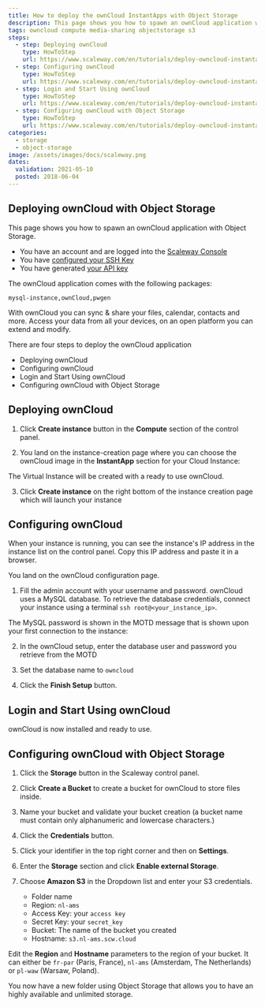 ```yaml
---
title: How to deploy the ownCloud InstantApps with Object Storage
description: This page shows you how to spawn an ownCloud application with Object Storage.
tags: owncloud compute media-sharing objectstorage s3
steps:
  - step: Deploying ownCloud
    type: HowToStep
    url: https://www.scaleway.com/en/tutorials/deploy-owncloud-instantapps-s3/#Deploying-ownCloud
  - step: Configuring ownCloud
    type: HowToStep
    url: https://www.scaleway.com/en/tutorials/deploy-owncloud-instantapps-s3/#Configuring-ownCloud
  - step: Login and Start Using ownCloud
    type: HowToStep
    url: https://www.scaleway.com/en/tutorials/deploy-owncloud-instantapps-s3/#Login-and-Start-Using-ownCloud
  - step: Configuring ownCloud with Object Storage
    type: HowToStep
    url: https://www.scaleway.com/en/tutorials/deploy-owncloud-instantapps-s3/#Configuring-ownCloud-with-Object-Storage
categories:
  - storage
  - object-storage
image: /assets/images/docs/scaleway.png
dates:
  validation: 2021-05-10
  posted: 2018-06-04
---
```


## Deploying ownCloud with Object Storage

This page shows you how to spawn an ownCloud application with Object Storage.

<Message type="requirement">

- You have an account and are logged into the [Scaleway Console](https://console.scaleway.com)
- You have [configured your SSH Key](/console/my-project/how-to/create-ssh-key/)
- You have generated [your API key](/console/my-project/how-to/generate-api-key/)

</Message>

<Message type="note">

The ownCloud application comes with the following packages:

```
mysql-instance,ownCloud,pwgen
```
</Message>

With ownCloud you can sync & share your files, calendar, contacts and more.
Access your data from all your devices, on an open platform you can extend and modify.

There are four steps to deploy the ownCloud application

- Deploying ownCloud
- Configuring ownCloud
- Login and Start Using ownCloud
- Configuring ownCloud with Object Storage

## Deploying ownCloud

1. Click **Create instance** button in the **Compute** section of the control panel.
<Lightbox src="scaleway-nc-create-instance.png" alt="" />

2. You land on the instance-creation page where you can choose the ownCloud image in the **InstantApp** section for your Cloud Instance:
  <Lightbox src="scaleway-nc-owncloud.png" alt="" />

  The Virtual Instance will be created with a ready to use ownCloud.

3. Click **Create instance** on the right bottom of the instance creation page which will launch your instance

## Configuring ownCloud

When your instance is running, you can see the instance's IP address in the instance list on the control panel. Copy this IP address and paste it in a browser.

You land on the ownCloud configuration page.
<Lightbox src="scaleway-owncloud-installation.png" alt="" />

1. Fill the admin account with your username and password.
   ownCloud uses a MySQL database. To retrieve the database credentials, connect your instance using a terminal `ssh root@<your_instance_ip>`.<br />

  The MySQL password is shown in the MOTD message that is shown upon your first connection to the instance:
  <Lightbox src="scaleway-owncloud-database.png" alt="" />

2. In the ownCloud setup, enter the database user and password you retrieve from the MOTD

3. Set the database name to `owncloud`

4. Click the **Finish Setup** button.

## Login and Start Using ownCloud

ownCloud is now installed and ready to use.
<Lightbox src="scaleway-owncloud-interface.png" alt="" />

## Configuring ownCloud with Object Storage

1. Click the **Storage** button in the Scaleway control panel.

2. Click **Create a Bucket** to create a bucket for ownCloud to store files inside.

3. Name your bucket and validate your bucket creation (a bucket name must contain only alphanumeric and lowercase characters.)

4. Click the **Credentials** button.

5. Click your identifier in the top right corner and then on **Settings**.

6. Enter the **Storage** section and click **Enable external Storage**.

7. Choose **Amazon S3** in the Dropdown list and enter your S3 credentials.
    <Lightbox src="scaleway-owncloud-configure-s3.png" alt="" />

    - Folder name
    - Region: `nl-ams`
    - Access Key: your `access key`
    - Secret Key: your `secret_key`
    - Bucket: The name of the bucket you created
    - Hostname: `s3.nl-ams.scw.cloud`

<Message type="important">

Edit the **Region** and **Hostname** parameters to the region of your bucket. It can either be `fr-par` (Paris, France), `nl-ams` (Amsterdam, The Netherlands) or `pl-waw` (Warsaw, Poland).

</Message>

You now have a new folder using Object Storage that allows you to have an highly available and unlimited storage.
